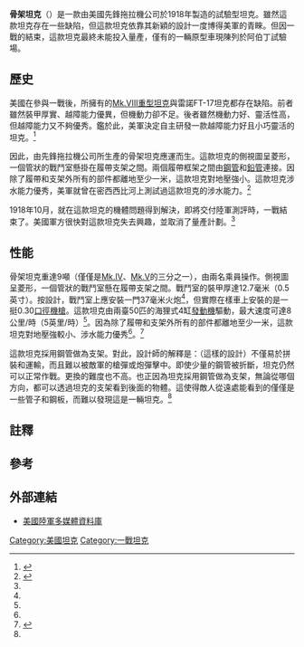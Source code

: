 {{infobox weapon
| name               = 骨架坦克<br>Skeleton Tank
| image              = [[File:Skeleton_Tank_02_-_APG.jpg|300px]]
| caption            = 現陳列於阿伯丁試驗場的骨架坦克
| origin             = {{flag|USA}}
| type               = [[輕型坦克|輕型坦克]]
| is_vehicle         = yes
| designer           =
| design_date        =
| manufacturer       = 先鋒拖拉機公司
| unit_cost          =
| production_date    = 1918年
| number             = 1輛
| variants           =
<!-- General specifications -->
| spec_label         =<ref name="Mroz2009">{{cite book|author=Albert Mroz|title=American Military Vehicles of World War I: An Illustrated History of Armored Cars, Staff Cars, Motorcycles, Ambulances, Trucks, Tractors and Tanks|url=http://books.google.com/books?id=MAA1QtNuRQEC&pg=PA268|date=24 August 2009|publisher=McFarland|isbn=978-0-7864-5476-1|pages=268}}</ref>
| weight             = 8.2公噸
| length             = 7.6米
| part_length        = 
| width              = 2.57米
| height             = 2.9米
| diameter           =
| crew               = 2人
<!-- Vehicle/missile specifications -->
| armour             = 12.7毫米
| primary_armament     = 1門{{tsl|en|Canon d'Infanterie de 37 modèle 1916 TRP|37毫米1916年式TRP步兵炮}}<ref group="註">僅是計劃如此，在實際樣車上並未安裝</ref>
| secondary_armament   =
| engine             = 2臺海狸式4缸[[發動機|發動機]]
| engine_power       = 100匹<ref group="註">兩臺發動機各提供50匹的動力</ref>
| pw_ratio           =
| transmission       =
| payload_capacity   =
| suspension         = 剛性框架[[卡特彼勒履帶|履帶]]
| clearance          =
| fuel_capacity      =
| vehicle_range      =
| speed              = 8公里/時
}}

'''骨架坦克'''（{{lang-en|Skeleton tank}}）是一款由美國先鋒拖拉機公司於1918年製造的試驗型坦克。雖然這款坦克存在一些缺陷，但這款坦克依靠其新穎的設計一度博得美軍的青睞。但因一戰的結束，這款坦克最終未能投入量產，僅有的一輛原型車現陳列於阿伯丁試驗場。

==歷史==
美國在參與一戰後，所擁有的[[Mark_I_坦克#Mark_VIII_坦克|Mk.VIII重型坦克]]與雷諾FT-17坦克都存在缺陷。前者雖然裝甲厚實、越障能力優異，但機動力卻不足。後者雖然機動力好、靈活性高，但越障能力又不夠優秀。鑑於此，美軍決定自主研發一款越障能力好且小巧靈活的坦克。<ref name=TAA>{{cite journal lua|coauthors= 中國北方車輛研究院、坦克專業情報網|title= 《坦克裝甲車輛》|journal= 上 |pages=45-46|accessdate= 2014-07-30 |ISSN=1001-8778|date=2014年8月}}</ref>

因此，由先鋒拖拉機公司所生產的骨架坦克應運而生。這款坦克的側視圖呈菱形，一個管狀的戰鬥室懸掛在履帶支架之間。兩個履帶框架之間由[[鋼管|鋼管]]和[[鉛管|鉛管]]連接。因除了履帶和支架外所有的部件都離地至少一米，這款坦克對地壓強小。這款坦克涉水能力優秀，美軍就曾在密西西比河上測試過這款坦克的涉水能力。<ref name=TAA>{{cite journal lua|coauthors= 中國北方車輛研究院、坦克專業情報網|title= 《坦克裝甲車輛》|journal= 上 |pages=45-46|accessdate= 2014-07-30 |ISSN=1001-8778|date=2014年8月}}</ref>

1918年10月，就在這款坦克的機體問題得到解決，即將交付陸軍測評時，一戰結束了。美國軍方很快對這款坦克失去興趣，並取消了量產計劃。<ref name=TAA/>

==性能==
骨架坦克重達9噸（僅僅是[[Mark_I_坦克#Mark_IV_坦克|Mk.IV]]、[[Mark_I_坦克#Mark_V_坦克|Mk.V]]的三分之一），由兩名乘員操作。側視圖呈菱形，一個管狀的戰鬥室懸在履帶支架之間。戰鬥室的裝甲厚達12.7毫米（0.5英寸）。按設計，戰鬥室上應安裝一門37毫米火炮<ref name=TAA/>，但實際在樣車上安裝的是一挺0.30[[口徑|口徑]][[機槍|機槍]]。這款坦克由兩臺50匹的海狸式4缸[[發動機|發動機]]驅動，最大速度可達8公里/時（5英里/時）<ref name="Mroz2009"/>。因為除了履帶和支架外所有的部件都離地至少一米，這款坦克對地壓強較小、涉水能力優秀<ref name=TAA/>。<ref>{{cite book |last= Chamberlain|first= Peter|author2=Chris Ellis | title= Pictorial history of Tanks of the World 1915-1945|origyear= 1974|year= 1972|publisher= Galahad Books|isbn= 0-88365-183-1|page= 167}} </ref>

這款坦克採用鋼管做為支架。對此，設計師的解釋是：（這樣的設計）不僅易於拼裝和運輸，而且難以被敵軍的槍彈或炮彈擊中。即使少量的鋼管被折斷，坦克仍然可以正常作戰。更換的難度也不高。也正因為坦克採用鋼管做為支架，無論從哪個方向，都可以透過坦克的支架看到後面的物體。這使得敵人從遠處能看到的僅僅是一些管子和鋼板，而難以發現這是一輛坦克。<ref name=TAA/>

==註釋==
{{reflist|group=註}}

==參考==
{{reflist}}

==外部連結==
* [http://www.army.mil/media/ 美國陸軍多媒體資料庫] {{Wayback|url=http://www.army.mil/media/ |date=20161019110854 }}

{{一戰坦克|style=wide}}
{{Portal bar|军事}}
[[Category:美國坦克|Category:美國坦克]]
[[Category:一戰坦克|Category:一戰坦克]]